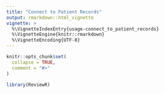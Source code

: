 ```yaml
---
title: "Connect to Patient Records"
output: rmarkdown::html_vignette
vignette: >
  %\VignetteIndexEntry{usage-connect_to_patient_records}
  %\VignetteEngine{knitr::rmarkdown}
  %\VignetteEncoding{UTF-8}
---
```


```r
knitr::opts_chunk$set(
  collapse = TRUE,
  comment = "#>"
)
```

```r
library(ReviewR)
```
